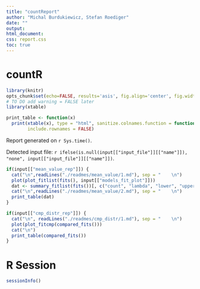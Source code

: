 ```yaml
---
title: "countReport"
author: "Michal Burdukiewicz, Stefan Roediger"
date: ""
output:
html_document:
css: report.css
toc: true
---
```


# countR

```r
library(knitr)
opts_chunk$set(echo=FALSE, results='asis', fig.align='center', fig.width=14, warning = FALSE)
# TO DO add warning = FALSE later
library(xtable)

print_table <- function(x)
  print(xtable(x), type = "html", sanitize.colnames.function = function(x) x, digits = 4,
        include.rownames = FALSE)

```

Report generated on `r Sys.time()`.

Detected input file: `r ifelse(is.null(input[["input_file"]][["name"]]), "none", input[["input_file"]][["name"]])`.  

```r
if(input[["mean_value_rep"]]) {
  cat("\n",readLines("./readmes/mean_value/1.md"), sep = "    \n")
  plot(plot_fitlist(fits(), input[["models_fit_plot"]]))
  dat <- summary_fitlist(fits())[, c("count", "lambda", "lower", "upper", "BIC", "model")]
  cat("\n",readLines("./readmes/mean_value/2.md"), sep = "    \n")
  print_table(dat)
}
```


```r
if(input[["cmp_distr_rep"]]) {
  cat("\n", readLines("./readmes/cmp_distr/1.md"), sep = "    \n")
  plot(plot_fitcmp(compared_fits()))
  cat("\n")
  print_table(compared_fits())
}
```

# R Session

```r
sessionInfo()
```